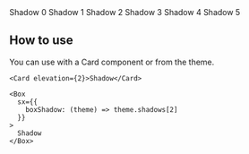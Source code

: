 
<Meta title="Styles/Shadows" />

<MdxThemeProvider>
  <Stack spacing={2}>
    <Card elevation={0} sx={{p: 1}}>Shadow 0</Card>
    <Card elevation={1} sx={{p: 1}}>Shadow 1</Card>
    <Card elevation={2} sx={{p: 1}}>Shadow 2</Card>
    <Card elevation={3} sx={{p: 1}}>Shadow 3</Card>
    <Card elevation={4} sx={{p: 1}}>Shadow 4</Card>
    <Card elevation={5} sx={{p: 1}}>Shadow 5</Card>
  </Stack>
</MdxThemeProvider>

<br/>

## How to use

You can use with a Card component or from the theme.

```tsx
<Card elevation={2}>Shadow</Card>
```

```tsx
<Box
  sx={{
    boxShadow: (theme) => theme.shadows[2]
  }}
>
  Shadow
</Box>
```
